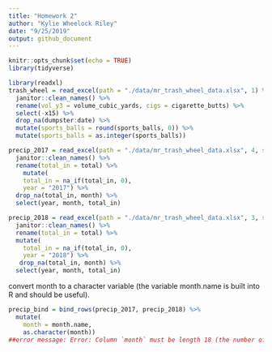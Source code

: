 ```yaml
---
title: "Homework 2"
author: "Kylie Wheelock Riley"
date: "9/25/2019"
output: github_document
---
```


```r
knitr::opts_chunk$set(echo = TRUE)
library(tidyverse)
```


```r
library(readxl)
trash_wheel = read_excel(path = "./data/mr_trash_wheel_data.xlsx", 1) %>%
  janitor::clean_names() %>% 
  rename(vol_y3 = volume_cubic_yards, cigs = cigarette_butts) %>% 
  select(-x15) %>% 
  drop_na(dumpster:date) %>%
  mutate(sports_balls = round(sports_balls, 0)) %>% 
  mutate(sports_balls = as.integer(sports_balls))
```


```r
precip_2017 = read_excel(path = "./data/mr_trash_wheel_data.xlsx", 4, skip = 1) %>% 
  janitor::clean_names() %>% 
  rename(total_in = total) %>% 
    mutate(
    total_in = na_if(total_in, 0),
    year = "2017") %>% 
  drop_na(total_in, month) %>% 
  select(year, month, total_in)
```

```r
precip_2018 = read_excel(path = "./data/mr_trash_wheel_data.xlsx", 3, skip = 1) %>% 
  janitor::clean_names() %>% 
  rename(total_in = total) %>% 
  mutate(
    total_in = na_if(total_in, 0),
    year = "2018") %>% 
   drop_na(total_in, month) %>% 
  select(year, month, total_in)
```

convert month to a character variable (the variable month.name is built into R and should be useful).
```r
precip_bind = bind_rows(precip_2017, precip_2018) %>% 
  mutate(
    month = month.name,
    as.character(month))
##error message: Error: Column `month` must be length 18 (the number of rows) or one, not 12

```

